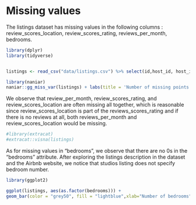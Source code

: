 # Missing values

The listings dataset has missing values in the following columns : review_scores_location, review_scores_rating, reviews_per_month, bedrooms. 


```r
library(dplyr)
library(tidyverse)


listings <- read_csv("data/listings.csv") %>% select(id,host_id, host_is_superhost, neighbourhood_cleansed, neighbourhood_group_cleansed, latitude, longitude, room_type, bedrooms, price, reviews_per_month, review_scores_rating, review_scores_location, availability_365)
```


```r
library(naniar)
naniar::gg_miss_var(listings) + labs(title = 'Number of missing points in Airbnb listings Data')
```

We observe that review_per_month, review_scores_rating, and review_scores_location are often missing all together, which is reasonable since review_scores_location is part of the reviews_scores_rating and if there is no reviews at all, both reviews_per_month and review_scores_location would be missing. 

```r
#library(extracat)
#extracat::visna(listings)
```


As for missing values in "bedrooms", we observe that there are no 0s in the "bedrooms" attribute. After exploring the listings description in the dataset and the Airbnb website, we notice that studios listing does not specify bedroom number.  

```r
library(ggplot2)

ggplot(listings, aes(as.factor(bedrooms))) +
geom_bar(color = "grey50", fill = "lightblue",xlab="Number of bedrooms") 

```

